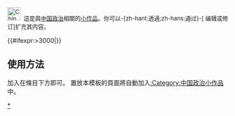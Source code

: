 <div class="notice metadata" id="stub" style="font-size: small;">[[File:Chinese republic forever.jpg|30px]]&nbsp;&nbsp;這是與[[:Category:中國政治|中国政治]]相關的[[Wikipedia:小作品|小作品]]。你可以-{zh-hant:透過;zh-hans:通过}-<span class="plainlinks">[{{fullurl:{{FULLPAGENAME}}|action=edit}} 编辑或修订]</span>扩充其内容。</div><includeonly>[[Category:中国政治小作品|{{PAGENAME}}]]{{#ifexpr:{{PAGESIZE:{{FULLPAGENAME}}|R}}>3000|[[Category:字数已超过3000字节的小作品|{{PAGENAME}}]]}}</includeonly><noinclude>

==使用方法==
加入'''{{tl|中国政治小作品}}'''在條目下方即可。
置放本模板的頁面將自動加入[[:Category:中国政治小作品]]中。

[[Category:中国政治小作品模板|*]]
</noinclude>